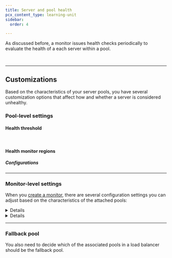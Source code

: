 ```yaml
---
title: Server and pool health
pcx_content_type: learning-unit
sidebar:
  order: 4

---
```



As discussed before, a monitor issues health checks periodically to evaluate the health of a each server within a pool.

<Render file="health-check-diagram" product="load-balancing" /> <br/>

<GlossaryDefinition term="health check" />

***

## Customizations

Based on the characteristics of your server pools, you have several customization options that affect how and whether a server is considered unhealthy.

### Pool-level settings

#### Health threshold

<Render file="pool-health-threshold" product="load-balancing" /> <br/>

#### Health monitor regions

<Render file="health-check-regions" product="load-balancing" />

##### Configurations

<Render file="monitor-health-check-regions-options" product="load-balancing" />

***

### Monitor-level settings

When you [create a monitor](/load-balancing/monitors/create-monitor/), there are several configuration settings you can adjust based on the characteristics of the attached pools:


<Details header="Basic settings">

<Render file="monitor-settings-basic" product="load-balancing" />


</Details>


<Details header="Advanced settings">

<Render file="monitor-settings-advanced" product="load-balancing" />


</Details>

<Render file="monitor-settings-consecutive" product="load-balancing" />

***

### Fallback pool

You also need to decide which of the associated pools in a load balancer should be the fallback pool.

<Render file="fallback-pools" product="load-balancing" />
